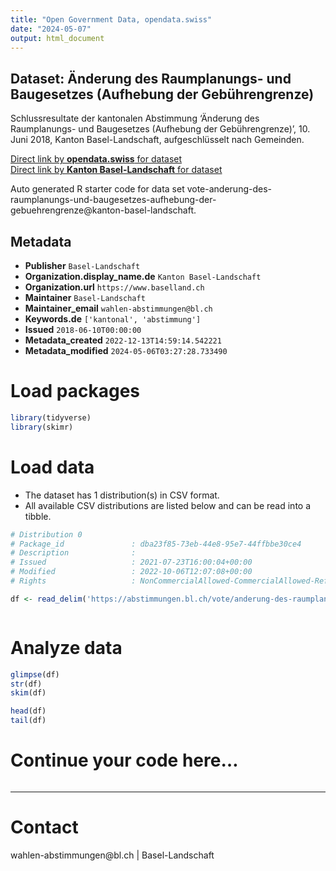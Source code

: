 ```yaml
---
title: "Open Government Data, opendata.swiss"
date: "2024-05-07"
output: html_document
---
```


## Dataset: Änderung des Raumplanungs- und Baugesetzes (Aufhebung der Gebührengrenze)

Schlussresultate der kantonalen Abstimmung 'Änderung des Raumplanungs- und Baugesetzes (Aufhebung der Gebührengrenze)', 10. Juni 2018, Kanton Basel-Landschaft, aufgeschlüsselt nach Gemeinden.

[Direct link by **opendata.swiss** for dataset](https://opendata.swiss/de/dataset/anderung-des-raumplanungs-und-baugesetzes-aufhebung-der-gebuhrengrenze)<br>
[Direct link by **Kanton Basel-Landschaft** for dataset](https://abstimmungen.bl.ch/vote/anderung-des-raumplanungs-und-baugesetzes-aufhebung-der-gebuehrengrenze/data)

Auto generated R starter code for data set vote-anderung-des-raumplanungs-und-baugesetzes-aufhebung-der-gebuehrengrenze@kanton-basel-landschaft.

## Metadata

- **Publisher** `Basel-Landschaft`
- **Organization.display_name.de** `Kanton Basel-Landschaft`
- **Organization.url** `https://www.baselland.ch`
- **Maintainer** `Basel-Landschaft`
- **Maintainer_email** `wahlen-abstimmungen@bl.ch`
- **Keywords.de** `['kantonal', 'abstimmung']`
- **Issued** `2018-06-10T00:00:00`
- **Metadata_created** `2022-12-13T14:59:14.542221`
- **Metadata_modified** `2024-05-06T03:27:28.733490`


# Load packages

```r

library(tidyverse)
library(skimr)

```

# Load data

-   The dataset has 1 distribution(s) in CSV format.
-   All available CSV distributions are listed below and can be read into a tibble.

```r

# Distribution 0
# Package_id               : dba23f85-73eb-44e8-95e7-44ffbbe30ce4
# Description              : 
# Issued                   : 2021-07-23T16:00:04+00:00
# Modified                 : 2022-10-06T12:07:08+00:00
# Rights                   : NonCommercialAllowed-CommercialAllowed-ReferenceRequired

df <- read_delim('https://abstimmungen.bl.ch/vote/anderung-des-raumplanungs-und-baugesetzes-aufhebung-der-gebuehrengrenze/data-csv')



```

# Analyze data

```r

glimpse(df)
str(df)
skim(df)

head(df)
tail(df)

```

# Continue your code here...

```r

```

------------------------------------------------------------------------

# Contact

wahlen-abstimmungen@bl.ch | Basel-Landschaft
